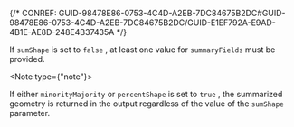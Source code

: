 

{/* CONREF: GUID-98478E86-0753-4C4D-A2EB-7DC84675B2DC#GUID-98478E86-0753-4C4D-A2EB-7DC84675B2DC/GUID-E1EF792A-E9AD-4B1E-AE8D-248E4B37435A  */}

If `sumShape`  is set to `false` , at least one value for `summaryFields`  must be provided.

<Note type={"note"}>

If either `minorityMajority`  or `percentShape`  is set to `true` , the summarized geometry is returned in the output regardless of the value of the `sumShape`  parameter.

</Note>
